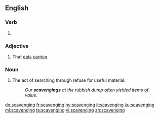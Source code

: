 ==English==

===Verb===
{{head|en|present participle}}

# {{present participle of|scavenge|lang=en|nocat=1}}

===Adjective===
{{en-adj|-}}

# That [[eat]]s [[carrion]]

===Noun===
{{en-noun}}

# The act of searching through refuse for useful material.
#: ''Our '''scavengings''' at the rubbish dump often yielded items of value.''

[[de:scavenging]]
[[fr:scavenging]]
[[hy:scavenging]]
[[it:scavenging]]
[[ku:scavenging]]
[[ml:scavenging]]
[[ta:scavenging]]
[[vi:scavenging]]
[[zh:scavenging]]